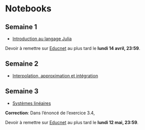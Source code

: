 # Notebooks

## Semaine 1

- [Introduction au langage Julia](notebooks/intro_julia.ipynb)

Devoir à remettre sur [Educnet](https://educnet.enpc.fr/mod/assign/view.php?id=70679) au plus tard le **lundi 14 avril, 23:59**.

## Semaine 2

- [Interpolation, approximation et intégration](notebooks/interpolation.ipynb)

## Semaine 3

- [Systèmes linéaires](notebooks/linear.ipynb)

**Correction**: Dans l'énoncé de l'exercice 3.4,

Devoir à remettre sur [Educnet](https://educnet.enpc.fr/mod/assign/view.php?id=70815) au plus tard le **lundi 12 mai, 23:59**.

<!-- ## Semaine 4

- [Problèmes aux valeurs propres](notebooks/eigen.ipynb)

Devoir à remettre sur [Educnet](https://educnet.enpc.fr/mod/assign/view.php?id=65760) au plus tard le **jeudi 23 mai 2024, 23:59**.

## Semaine 5

- [Équations non linéaires](notebooks/nonlinear.ipynb)

Devoir à remettre sur [Educnet](https://educnet.enpc.fr/mod/assign/view.php?id=65812) au plus tard le **jeudi 30 mai 2024, 23:59**.

## Semaine 6

- [Équations différentielles ordinaires](notebooks/odes.ipynb)

- [Équations différentielles ordinaires: solutions](notebooks/odes_sol.ipynb)

Ce notebook n'est pas à remettre. -->
